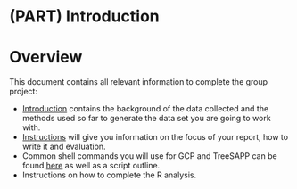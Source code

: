 # (PART) Introduction {-}

# Overview {-}

This document contains all relevant information to complete the group project:

-   [Introduction](#introduction) contains the background of the data collected and the methods used so far to generate the data set you are going to work with.
-   [Instructions](#instructions) will give you information on the focus of your report, how to write it and evaluation.
-   Common shell commands you will use for GCP and TreeSAPP can be found [here](#shell) as well as a script outline.
-   Instructions on how to complete the R analysis.
<!-- - [Summary](#summary) give an overview of all different depths. -->
